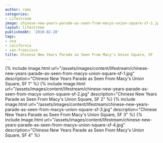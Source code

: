 ```yaml
---
author: rami
categories:
- Lifestream
image: chinese-new-years-parade-as-seen-from-macys-union-square-sf-1.jpg
layout: lifestream
publishedAt: '2010-02-28'
tags:
- usa
- california
- san-francisco
title: Chinese New Years Parade as Seen From Macy's Union Square, SF
---
```


{% include image.html url="/assets/images/content/lifestream/chinese-new-years-parade-as-seen-from-macys-union-square-sf-1.jpg" description="Chinese New Years Parade as Seen From Macy's Union Square, SF 1" %}
{% include image.html url="/assets/images/content/lifestream/chinese-new-years-parade-as-seen-from-macys-union-square-sf-2.jpg" description="Chinese New Years Parade as Seen From Macy's Union Square, SF 2" %}
{% include image.html url="/assets/images/content/lifestream/chinese-new-years-parade-as-seen-from-macys-union-square-sf-3.jpg" description="Chinese New Years Parade as Seen From Macy's Union Square, SF 3" %}
{% include image.html url="/assets/images/content/lifestream/chinese-new-years-parade-as-seen-from-macys-union-square-sf-4.jpg" description="Chinese New Years Parade as Seen From Macy's Union Square, SF 4" %}